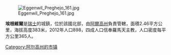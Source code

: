 [[Image:Eggenwil_Preghejo_161.jpg|right]]

'''埃根維爾'''是[[瑞士|瑞士]]的城鎮，位於該國北部，由[[阿爾高州|阿爾高州]]負責管轄，面積2.46平方公里，海拔高度383米，2012年人口898，四成人口信奉羅馬天主教，人口密度每平方公里365人。

{{Switzerland-geo-stub}}
[[Category:阿尔高州的市镇|Category:阿尔高州的市镇]]
